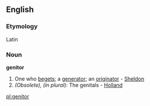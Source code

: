 ==English==

===Etymology===
Latin
===Noun===
'''genitor'''

#One who [[beget]]s; a [[generator]]; an [[originator]] - [[Sheldon]]
#''(Obsolete), (in plural):'' The genitals - [[Holland]]

[[pl:genitor]]